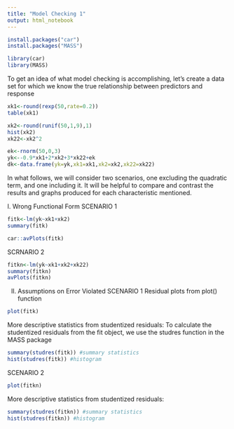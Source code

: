 ```yaml
---
title: "Model Checking 1"
output: html_notebook
---
```


```r
install.packages("car")
install.packages("MASS")
```


```r
library(car)
library(MASS)
```

To get an idea of what model checking is accomplishing, let's create a data set for which we know the true relationship between predictors and response
```r
xk1<-round(rexp(50,rate=0.2))
table(xk1)
```
```r
xk2<-round(runif(50,1,9),1)
hist(xk2)
xk22<-xk2^2
```

```r
ek<-rnorm(50,0,3)
yk<--0.9*xk1+2*xk2+3*xk22+ek
dk<-data.frame(yk=yk,xk1=xk1,xk2=xk2,xk22=xk22)
```

In what follows, we will consider two scenarios, one excluding the quadratic term, and one including it. It will be helpful to compare and contrast the results and graphs produced for each characteristic mentioned.

I. Wrong Functional Form
SCENARIO 1
```r
fitk<-lm(yk~xk1+xk2)
summary(fitk)
```

```r
car::avPlots(fitk)
```

SCRNARIO 2
```r
fitkn<-lm(yk~xk1+xk2+xk22)
summary(fitkn)
avPlots(fitkn)
```


II. Assumptions on Error Violated
SCENARIO 1
Residual plots from plot() function
```r
plot(fitk)
```

More descriptive statistics from studentized residuals: To calculate the studentized residuals from the fit object, we use the studres function in the MASS package

```r
summary(studres(fitk)) #summary statistics
hist(studres(fitk)) #histogram
```


SCENARIO 2
```r
plot(fitkn)
```
More descriptive statistics from studentized residuals: 
```r
summary(studres(fitkn)) #summary statistics
hist(studres(fitkn)) #histogram
```